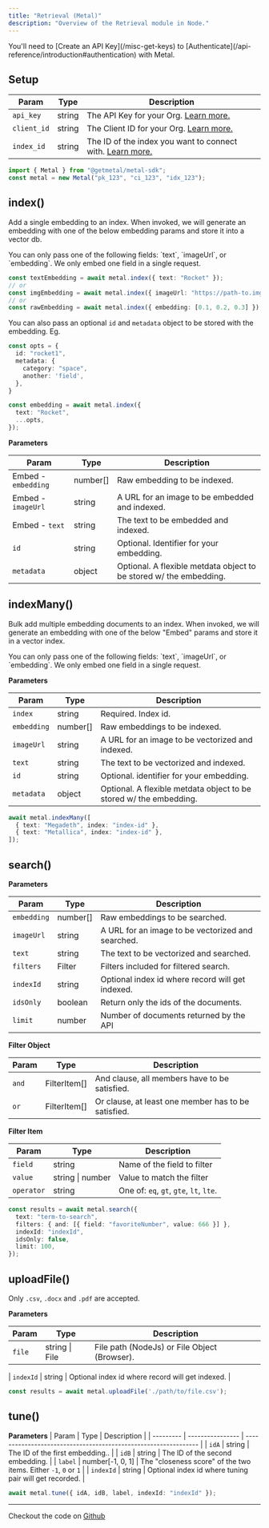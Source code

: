```yaml
---
title: "Retrieval (Metal)"
description: "Overview of the Retrieval module in Node."
---
```


<Note>
  You'll need to [Create an API Key](/misc-get-keys) to [Authenticate](/api-reference/introduction#authentication) with Metal.
</Note>

## Setup

| Param      | Type   | Description                                             |
| ---------- | ------ | ------------------------------------------------------- |
| `api_key`   | string | The API Key for your Org. [Learn more.](/misc-get-keys)  |
| `client_id` | string | The Client ID for your Org. [Learn more.](/misc-get-keys) |
| `index_id`  | string | The ID of the index you want to connect with. [Learn more.](/misc-create-index)             |

```ts
import { Metal } from "@getmetal/metal-sdk";
const metal = new Metal("pk_123", "ci_123", "idx_123");
```

## index()

Add a single embedding to an index.  When invoked, we will generate an embedding with one of the below embedding params and store it into a vector db.

<Note>
You can only pass one of the following fields: `text`, `imageUrl`, or `embedding`. We only embed one field in a single request.
</Note>

```ts
const textEmbedding = await metal.index({ text: "Rocket" });
// or
const imgEmbedding = await metal.index({ imageUrl: "https://path-to.img" });
// or
const rawEmbedding = await metal.index({ embedding: [0.1, 0.2, 0.3] });
```


You can also pass an optional `id` and `metadata` object to be stored with the embedding. Eg.

```ts
const opts = {
  id: "rocket1",
  metadata: {
    category: "space",
    another: 'field',
  },
}

const embedding = await metal.index({
  text: "Rocket",
  ...opts,
});
```


**Parameters**

| Param       | Type     | Description                                                            |
| ----------- | -------- | ---------------------------------------------------------------------- |
| Embed - `embedding` | number[] | Raw embedding to be indexed.                                          |
| Embed - `imageUrl`  | string   | A URL for an image to be embedded and indexed.                       |
| Embed - `text`      | string   | The text to be embedded and indexed.                                 |
| `id`        | string   | Optional. Identifier for your embedding.                                |
| `metadata`  | object   | Optional. A flexible metdata object to be stored w/ the embedding.               |


## indexMany()

Bulk add multiple embedding documents to an index. When invoked, we will generate an embedding with one of the below "Embed" params and store it in a vector index.

<Note>
You can only pass one of the following fields: `text`, `imageUrl`, or `embedding`. We only embed one field in a single request.
</Note>

**Parameters**

| Param       | Type     | Description                                                            |
| ----------- | -------- | ---------------------------------------------------------------------- |
| `index`     | string   | Required. Index id.                                                     |
| `embedding` | number[] | Raw embeddings to be indexed.                                          |
| `imageUrl`  | string   | A URL for an image to be vectorized and indexed.                       |
| `text`      | string   | The text to be vectorized and indexed.                                 |
| `id`        | string   | Optional. identifier for your embedding.                                |
| `metadata`  | object   | Optional. A flexible metdata object to be stored w/ the embedding.               |

```typescript
await metal.indexMany([
  { text: "Megadeth", index: "index-id" },
  { text: "Metallica", index: "index-id" },
]);
```

## search()

**Parameters**

| Param       | Type     | Description                                       |
| ----------- | -------- | ------------------------------------------------- |
| `embedding` | number[] | Raw embeddings to be searched.                    |
| `imageUrl`  | string   | A URL for an image to be vectorized and searched. |
| `text`      | string   | The text to be vectorized and searched.           |
| `filters`   | Filter   | Filters included for filtered search.             |
| `indexId`   | string   | Optional index id where record will get indexed.  |
| `idsOnly`   | boolean  | Return only the ids of the documents.             |
| `limit`     | number   | Number of documents returned by the API           |

**Filter Object**

| Param   | Type             | Description                 |
| ------- | ---------------- | --------------------------- |
| `and`   | FilterItem[]     | And clause, all members have to be satisfied. |
| `or`    | FilterItem[]     | Or clause, at least one member has to be satisfied. |


**Filter Item**

| Param   | Type             | Description                 |
| ------- | ---------------- | --------------------------- |
| `field` | string           | Name of the field to filter |
| `value` | string \| number | Value to match the filter   |
| `operator` | string | One of: `eq`, `gt`, `gte`, `lt`, `lte`.   |

```typescript
const results = await metal.search({
  text: "term-to-search",
  filters: { and: [{ field: "favoriteNumber", value: 666 }] },
  indexId: "indexId",
  idsOnly: false,
  limit: 100,
});
```

## uploadFile()

Only `.csv`, `.docx` and `.pdf` are accepted.

**Parameters**

| Param       | Type     | Description                                       |
| ----------- | -------- | ------------------------------------------------- |
| `file`      | string \| File   | File path (NodeJs) or File Object (Browser).             |

| `indexId`   | string   | Optional index id where record will get indexed.  |


```typescript
const results = await metal.uploadFile('./path/to/file.csv');
```

## tune()

**Parameters**
| Param     | Type             | Description                                                     |
| --------- | ---------------- | --------------------------------------------------------------- |
| `idA`     | string           | The ID of the first embedding..                                 |
| `idB`     | string           | The ID of the second embedding.                                 |
| `label`   | number[-1, 0, 1] | The "closeness score" of the two items. Either `-1`, `0` or `1` |
| `indexId` | string           | Optional index id where tuning pair will get recorded.          |

```typescript
await metal.tune({ idA, idB, label, indexId: "indexId" });
```

---

Checkout the code on [Github](https://github.com/getmetal/metal-ts)
